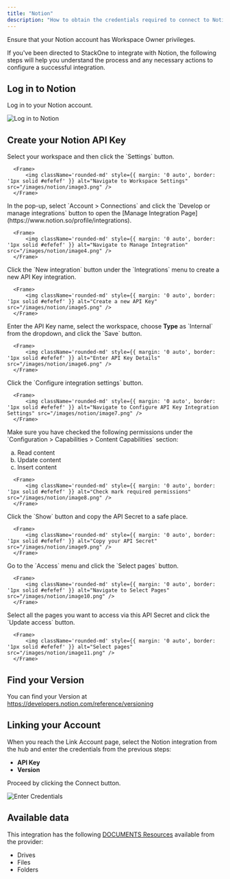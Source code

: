 ```yaml
---
title: "Notion"
description: "How to obtain the credentials required to connect to Notion."
---
```



<Warning>
  Ensure that your Notion account has Workspace Owner privileges.
</Warning>

If you've been directed to StackOne to integrate with Notion, the following steps will help you understand the process and any necessary actions to configure a successful integration.

## Log in to Notion

Log in to your Notion account.

<Frame>
    <img className='rounded-md' style={{ margin: '0 auto', border: '1px solid #efefef' }} alt="Log in to Notion" src="/images/notion/image2.png" />
</Frame>


## Create your Notion API Key

<Steps>
  <Step title="Navigate to Workspace Settings">
      Select your workspace and then click the `Settings` button.
  
      <Frame>
          <img className='rounded-md' style={{ margin: '0 auto', border: '1px solid #efefef' }} alt="Navigate to Workspace Settings" src="/images/notion/image3.png" />
      </Frame>
  </Step>
  <Step title="Navigate to Manage Integration">
      In the pop-up, select `Account > Connections` and click the `Develop or manage integrations` button to open the [Manage Integration Page](https://www.notion.so/profile/integrations).
  
      <Frame>
          <img className='rounded-md' style={{ margin: '0 auto', border: '1px solid #efefef' }} alt="Navigate to Manage Integration" src="/images/notion/image4.png" />
      </Frame>
  </Step>
  <Step title="Create a new API Key">
      Click the `New integration` button under the `Integrations` menu to create a new API Key integration.
  
      <Frame>
          <img className='rounded-md' style={{ margin: '0 auto', border: '1px solid #efefef' }} alt="Create a new API Key" src="/images/notion/image5.png" />
      </Frame>
  </Step>
  <Step title="Enter API Key Details">
      Enter the API Key name, select the workspace, choose <b>Type</b> as `Internal` from the dropdown, and click the `Save` button.
  
      <Frame>
          <img className='rounded-md' style={{ margin: '0 auto', border: '1px solid #efefef' }} alt="Enter API Key Details" src="/images/notion/image6.png" />
      </Frame>
  </Step>
  <Step title="Navigate to Configure API Integration Settings">
      Click the `Configure integration settings` button.
  
      <Frame>
          <img className='rounded-md' style={{ margin: '0 auto', border: '1px solid #efefef' }} alt="Navigate to Configure API Key Integration Settings" src="/images/notion/image7.png" />
      </Frame>
  </Step>
  <Step title="Configure API Integration Settings">
      Make sure you have checked the following permissions under the `Configuration > Capabilities > Content Capabilities` section:
        <ol type="a">
        <li>Read content</li>
        <li>Update content</li>
        <li>Insert content</li>
       </ol>
  
      <Frame>
          <img className='rounded-md' style={{ margin: '0 auto', border: '1px solid #efefef' }} alt="Check mark required permissions" src="/images/notion/image8.png" />
      </Frame>
  </Step>
  <Step title="Copy the API Secret">
      Click the `Show` button and copy the API Secret to a safe place.
  
      <Frame>
          <img className='rounded-md' style={{ margin: '0 auto', border: '1px solid #efefef' }} alt="Copy your API Secret" src="/images/notion/image9.png" />
      </Frame>
  </Step>
  <Step title="Navigate to Access Page">
      Go to the `Access` menu and click the `Select pages` button.
  
      <Frame>
          <img className='rounded-md' style={{ margin: '0 auto', border: '1px solid #efefef' }} alt="Navigate to Select Pages" src="/images/notion/image10.png" />
      </Frame>
  </Step>
  <Step title="Select pages to access">
      Select all the pages you want to access via this API Secret and click the `Update access` button.
  
      <Frame>
          <img className='rounded-md' style={{ margin: '0 auto', border: '1px solid #efefef' }} alt="Select pages" src="/images/notion/image11.png" />
      </Frame>
  </Step>
</Steps>

## Find your Version

You can find your Version at https://developers.notion.com/reference/versioning

## Linking your Account

When you reach the Link Account page, select the Notion integration from the hub and enter the credentials from the previous steps:
  - **API Key**
  - **Version**

Proceed by clicking the Connect button.

<Frame>
    <img className='rounded-md' style={{ margin: '0 auto', border: '1px solid #efefef' }} alt="Enter Credentials" src="/images/notion/image12.png" />
</Frame>

<IntegrationFooter />

## Available data

This integration has the following [DOCUMENTS Resources](https://docs.stackone.com/reference/getting-started-with-your-api) available from the provider:
<ul>
  <li>Drives</li>
  <li>Files</li>
  <li>Folders</li>
</ul>